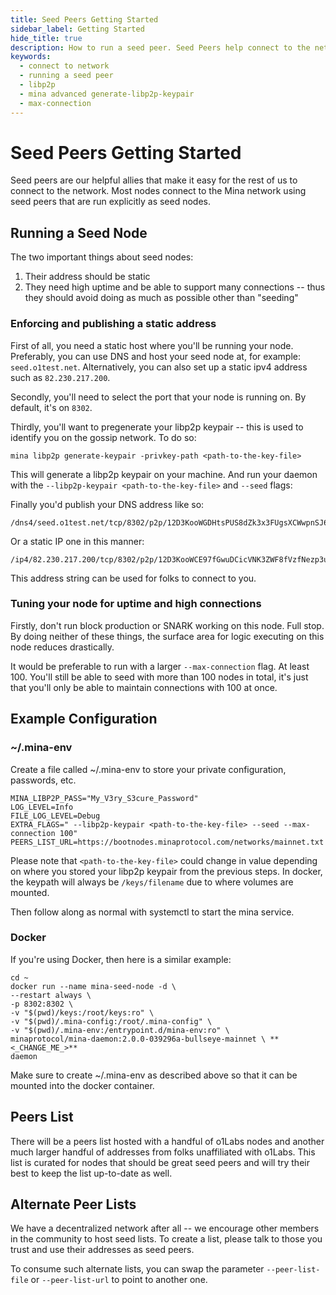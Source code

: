 ```yaml
---
title: Seed Peers Getting Started
sidebar_label: Getting Started
hide_title: true
description: How to run a seed peer. Seed Peers help connect to the network.
keywords:
  - connect to network
  - running a seed peer
  - libp2p
  - mina advanced generate-libp2p-keypair
  - max-connection
---
```



# Seed Peers Getting Started

Seed peers are our helpful allies that make it easy for the rest of us to connect to the network. Most nodes connect to the Mina network using seed peers that are run explicitly as seed nodes.

## Running a Seed Node

The two important things about seed nodes:

1. Their address should be static
2. They need high uptime and be able to support many connections -- thus they should avoid doing as much as possible other than "seeding"

### Enforcing and publishing a static address

First of all, you need a static host where you'll be running your node. Preferably, you can use DNS and host your seed node at, for example: `seed.o1test.net`. Alternatively, you can also set up a static ipv4 address such as `82.230.217.200`.

Secondly, you'll need to select the port that your node is running on. By default, it's on `8302`.

Thirdly, you'll want to pregenerate your libp2p keypair -- this is used to identify you on the gossip network. To do so:

```
mina libp2p generate-keypair -privkey-path <path-to-the-key-file>
```

This will generate a libp2p keypair on your machine.
And run your daemon with the `--libp2p-keypair <path-to-the-key-file>` and `--seed` flags:

Finally you'd publish your DNS address like so:

```
/dns4/seed.o1test.net/tcp/8302/p2p/12D3KooWGDHtsPUS8dZk3x3FUgsXCWwpnSJ6W7EwkWZKBZXczkwC
```

Or a static IP one in this manner:

```
/ip4/82.230.217.200/tcp/8302/p2p/12D3KooWCE97fGwuDCicVNK3ZWF8fVzfNezp3uGjmSc8VrRFem6a
```

This address string can be used for folks to connect to you.

### Tuning your node for uptime and high connections

Firstly, don't run block production or SNARK working on this node. Full stop. By doing neither of these things, the surface area for logic executing on this node reduces drastically.

It would be preferable to run with a larger `--max-connection` flag. At least 100. You'll still be able to seed with more than 100 nodes in total, it's just that you'll only be able to maintain connections with 100 at once.

## Example Configuration

### ~/.mina-env

Create a file called ~/.mina-env to store your private configuration, passwords, etc.

```
MINA_LIBP2P_PASS="My_V3ry_S3cure_Password"
LOG_LEVEL=Info
FILE_LOG_LEVEL=Debug
EXTRA_FLAGS=" --libp2p-keypair <path-to-the-key-file> --seed --max-connection 100"
PEERS_LIST_URL=https://bootnodes.minaprotocol.com/networks/mainnet.txt
```

Please note that `<path-to-the-key-file>` could change in value depending on where you stored your libp2p keypair from the previous steps. In docker, the keypath will always be `/keys/filename` due to where volumes are mounted.

Then follow along as normal with systemctl to start the mina service.

### Docker

If you're using Docker, then here is a similar example:

```
cd ~
docker run --name mina-seed-node -d \
--restart always \
-p 8302:8302 \
-v "$(pwd)/keys:/root/keys:ro" \
-v "$(pwd)/.mina-config:/root/.mina-config" \
-v "$(pwd)/.mina-env:/entrypoint.d/mina-env:ro" \
minaprotocol/mina-daemon:2.0.0-039296a-bullseye-mainnet \ **<_CHANGE_ME_>**
daemon
```

Make sure to create ~/.mina-env as described above so that it can be mounted into the docker container.

## Peers List

There will be a peers list hosted with a handful of o1Labs nodes and another much larger handful of addresses from folks unaffiliated with o1Labs. This list is curated for nodes that should be great seed peers and will try their best to keep the list up-to-date as well.

## Alternate Peer Lists

We have a decentralized network after all -- we encourage other members in the community to host seed lists. To create a list, please talk to those you trust and use their addresses as seed peers.

To consume such alternate lists, you can swap the parameter `--peer-list-file` or `--peer-list-url` to point to another one.

